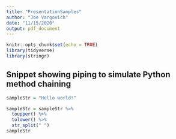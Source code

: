 ```yaml
---
title: "PresentationSamples"
author: "Joe Vargovich"
date: "11/15/2020"
output: pdf_document
---
```


```r
knitr::opts_chunk$set(echo = TRUE)
library(tidyverse)
library(stringr)
```

## Snippet showing piping to simulate Python method chaining        
```r
sampleStr = "Hello world!"

sampleStr = sampleStr %>%
  toupper() %>%
  tolower() %>%
  str_split(" ")
sampleStr
```

